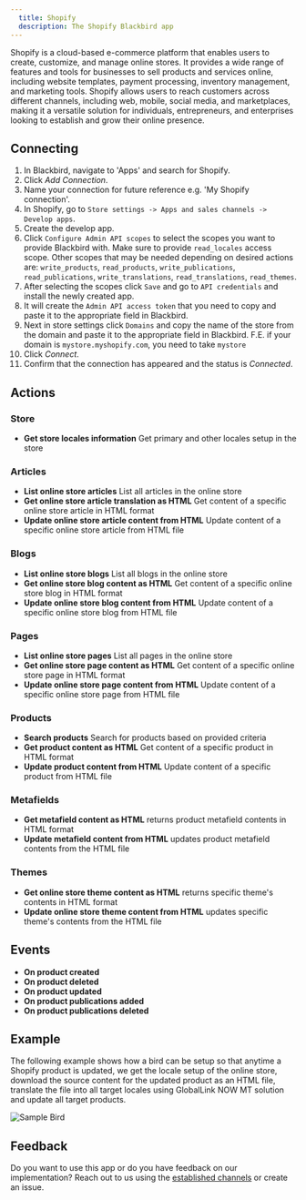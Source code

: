 ```yaml
---
  title: Shopify
  description: The Shopify Blackbird app
---
```


<LinkCard title="View on Github" target="_blank" href="https://github.com/bb-io/Shopify" icon="github" />

Shopify is a cloud-based e-commerce platform that enables users to create, customize, and manage online stores. It provides a wide range of features and tools for businesses to sell products and services online, including website templates, payment processing, inventory management, and marketing tools. Shopify allows users to reach customers across different channels, including web, mobile, social media, and marketplaces, making it a versatile solution for individuals, entrepreneurs, and enterprises looking to establish and grow their online presence.

## Connecting

1. In Blackbird, navigate to 'Apps' and search for Shopify.
2. Click _Add Connection_.
3. Name your connection for future reference e.g. 'My Shopify connection'.
4. In Shopify, go to `Store settings -> Apps and sales channels -> Develop apps`.
5. Create the develop app.
6. Click `Configure Admin API scopes` to select the scopes you want to provide Blackbird with. Make sure to provide `read_locales` access scope. Other scopes that may be needed depending on desired actions are: `write_products`, `read_products`, `write_publications`, `read_publications`, `write_translations`, `read_translations`, `read_themes`.
7. After selecting the scopes click `Save` and go to `API credentials` and install the newly created app.
8. It will create the `Admin API access token` that you need to copy and paste it to the appropriate field in Blackbird.
9. Next in store settings click `Domains` and copy the name of the store from the domain and paste it to the appropriate field in Blackbird. F.E. if your domain is `mystore.myshopify.com`, you need to take `mystore`
10. Click _Connect_.
11. Confirm that the connection has appeared and the status is _Connected_. 

## Actions

### Store
- **Get store locales information** Get primary and other locales setup in the store

### Articles

- **List online store articles** List all articles in the online store
- **Get online store article translation as HTML** Get content of a specific online store article in HTML format
- **Update online store article content from HTML** Update content of a specific online store article from HTML file

### Blogs

- **List online store blogs** List all blogs in the online store
- **Get online store blog content as HTML** Get content of a specific online store blog in HTML format
- **Update online store blog content from HTML** Update content of a specific online store blog from HTML file

### Pages

- **List online store pages** List all pages in the online store
- **Get online store page content as HTML** Get content of a specific online store page in HTML format
- **Update online store page content from HTML** Update content of a specific online store page from HTML file

### Products

- **Search products** Search for products based on provided criteria
- **Get product content as HTML** Get content of a specific product in HTML format
- **Update product content from HTML** Update content of a specific product from HTML file

### Metafields

- **Get metafield content as HTML** returns product metafield contents in HTML format
- **Update metafield content from HTML** updates product metafield contents from the HTML file

### Themes

- **Get online store theme content as HTML** returns specific theme's contents in HTML format
- **Update online store theme content from HTML** updates specific theme's contents from the HTML file

## Events

- **On product created**
- **On product deleted**
- **On product updated**
- **On product publications added**
- **On product publications deleted**

## Example

The following example shows how a bird can be setup so that anytime a Shopify product is updated, we get the locale setup of the online store, download the source content for the updated product as an HTML file, translate the file into all target locales using GlobalLink NOW MT solution and update all target products.

![Sample Bird](https://raw.githubusercontent.com/bb-io/Shopify/main/image/README/ShopifySampleBird.png)

## Feedback

Do you want to use this app or do you have feedback on our implementation? Reach out to us using the [established channels](https://www.blackbird.io/) or create an issue.

